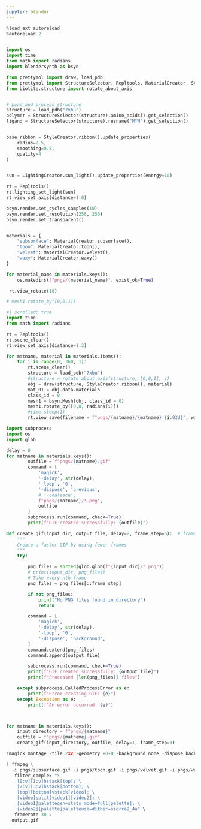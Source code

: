 ```yaml
---
jupyter: blender
---
```


```python
%load_ext autoreload
%autoreload 2


import os
import time
from math import radians
import blendersynth as bsyn

from prettymol import draw, load_pdb
from prettymol import StructureSelector, Repltools, MaterialCreator, StyleCreator, LightingCreator
from biotite.structure import rotate_about_axis


# Load and process structure
structure = load_pdb("7xbu")
polymer = StructureSelector(structure).amino_acids().get_selection()
ligand = StructureSelector(structure).resname("MYN").get_selection()


base_ribbon = StyleCreator.ribbon().update_properties(
    radius=2.5,
    smoothing=0.8,
    quality=4
)


sun = LightingCreator.sun_light().update_properties(energy=10)

rt = Repltools()
rt.lighting_set_light(sun)
rt.view_set_axis(distance=1.0)

bsyn.render.set_cycles_samples(10)
bsyn.render.set_resolution(256, 256)
bsyn.render.set_transparent()


materials = {
    "subsurface": MaterialCreator.subsurface(),
    "toon": MaterialCreator.toon(),
    "velvet": MaterialCreator.velvet(),
    "waxy": MaterialCreator.waxy()
}

for material_name in materials.keys():
    os.makedirs(f"pngs/{material_name}", exist_ok=True)
```

```python
 rt.view_rotate(18)
```

```python
# mesh1.rotate_by([0,0,1])
```

```python
#| scrolled: true
import time
from math import radians

rt = Repltools()
rt.scene_clear()
rt.view_set_axis(distance=1.3)

for matname, material in materials.items():
    for i in range(0, 360, 1):
        rt.scene_clear()
        structure = load_pdb("7xbu")
        #structure = rotate_about_axis(structure, [0,0,1], i)
        obj = draw(structure, StyleCreator.ribbon(), material)
        mat_01 = obj.data.materials
        class_id = 0
        mesh1 = bsyn.Mesh(obj, class_id = 0)
        mesh1.rotate_by([0,0, radians(i)])
        #time.sleep(1)
        rt.view_save(filename = f"pngs/{matname}/{matname}_{i:03d}", width=400, height=400)

```

```python
import subprocess
import os
import glob

delay = 0
for matname in materials.keys():
        outfile = f"pngs/{matname}.gif"
        command = [
            'magick',
            '-delay', str(delay),
            '-loop', '0',
            '-dispose', 'previous',
            # '-coalesce',
            f"pngs/{matname}/*.png",
            outfile
        ]
        subprocess.run(command, check=True)
        print(f"GIF created successfully: {outfile}")
```

```python
def create_gif(input_dir, output_file, delay=2, frame_step=6):  # frame_step=6 means use every 6th frame
    """
    Create a faster GIF by using fewer frames
    """
    try:

        png_files = sorted(glob.glob(f"{input_dir}/*.png"))
        # print(input_dir, png_files)
        # Take every nth frame
        png_files = png_files[::frame_step]

        if not png_files:
            print("No PNG files found in directory")
            return

        command = [
            'magick',
            '-delay', str(delay),
            '-loop', '0',
            '-dispose', 'background',
        ]
        command.extend(png_files)
        command.append(output_file)

        subprocess.run(command, check=True)
        print(f"GIF created successfully: {output_file}")
        print(f"Processed {len(png_files)} files")

    except subprocess.CalledProcessError as e:
        print(f"Error creating GIF: {e}")
    except Exception as e:
        print(f"An error occurred: {e}")



for matname in materials.keys():
    input_directory = f"pngs/{matname}"
    outfile = f"pngs/{matname}.gif"
    create_gif(input_directory, outfile, delay=1, frame_step=3)
```

```python
!magick montage -tile 2x2 -geometry +0+0 -background none -dispose background  -coalesce -adjoin pngs/*.gif combined.gif
```

```python
! ffmpeg \
  -i pngs/subsurface.gif -i pngs/toon.gif -i pngs/velvet.gif -i pngs/waxy.gif \
  -filter_complex "\
    [0:v][1:v]hstack[top]; \
    [2:v][3:v]hstack[bottom]; \
    [top][bottom]vstack[video]; \
    [video]split[video1][video2]; \
    [video1]palettegen=stats_mode=full[palette]; \
    [video2][palette]paletteuse=dither=sierra2_4a" \
  -framerate 30 \
  output.gif
```
